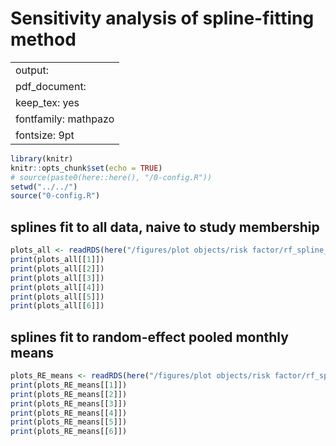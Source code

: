 # Sensitivity analysis of spline-fitting method {#spline}

---
output:
  pdf_document:
    keep_tex: yes
fontfamily: mathpazo
fontsize: 9pt
---

\raggedright



```r
library(knitr)
knitr::opts_chunk$set(echo = TRUE)
# source(paste0(here::here(), "/0-config.R"))
setwd("../../")
source("0-config.R")
```

## splines fit to all data, naive to study membership

```r
plots_all <- readRDS(here("/figures/plot objects/risk factor/rf_spline_sens_objects2.RDS"))
print(plots_all[[1]])
print(plots_all[[2]])
print(plots_all[[3]])
print(plots_all[[4]])
print(plots_all[[5]])
print(plots_all[[6]])


```

## splines fit to random-effect pooled monthly means


```r
plots_RE_means <- readRDS(here("/figures/plot objects/risk factor/rf_spline_sens_objects3.RDS"))
print(plots_RE_means[[1]])
print(plots_RE_means[[2]])
print(plots_RE_means[[3]])
print(plots_RE_means[[4]])
print(plots_RE_means[[5]])
print(plots_RE_means[[6]])


```
